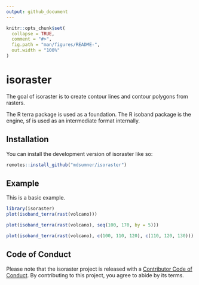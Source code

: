 ```yaml
---
output: github_document
---
```


<!-- README.md is generated from README.Rmd. Please edit that file -->

```r
knitr::opts_chunk$set(
  collapse = TRUE,
  comment = "#>",
  fig.path = "man/figures/README-",
  out.width = "100%"
)
```

# isoraster

<!-- badges: start -->
<!-- badges: end -->

The goal of isoraster is to create contour lines and contour polygons from rasters. 

The R terra package is used as a foundation. The R isoband package is the engine, sf is used as an intermediate format internally. 

## Installation

You can install the development version of isoraster like so:

``` r
remotes::install_github("mdsumner/isoraster")
```

## Example

This is a basic example. 

```r
library(isoraster)
plot(isoband_terra(rast(volcano)))

plot(isoband_terra(rast(volcano), seq(100, 170, by = 5)))

plot(isoband_terra(rast(volcano), c(100, 110, 120), c(110, 120, 130)))

```


## Code of Conduct
  
Please note that the isoraster project is released with a [Contributor Code of Conduct](https://contributor-covenant.org/version/2/1/CODE_OF_CONDUCT.html). By contributing to this project, you agree to abide by its terms.
